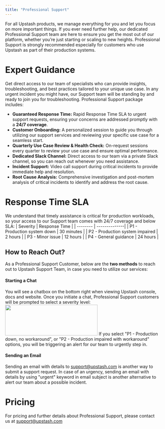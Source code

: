 ```yaml
---
title: "Professional Support"
---
```

For all Upstash products, we manage everything for you and let you focus on more important things. If you ever need further help, our dedicated Professional Support team are here to ensure you get the most out of our platform, whether you’re just starting or scaling to new heights.
Professional Support is strongly recommended especially for customers who use Upstash as part of their production systems.
# Expert Guidance
Get direct access to our team of specialists who can provide insights, troubleshooting, and best practices tailored to your unique use case. In any urgent incident you might have, our Support team will be standing by and ready to join you for troubleshooting.
Professional Support package includes:
- **Guaranteed Response Time:** Rapid Response Time SLA to urgent support requests, ensuring your concerns are addressed promptly with a **24/7 coverage**.
- **Customer Onboarding:** A personalized session to guide you through utilizing our support services and reviewing your specific use case for a seamless start.
- **Quarterly Use Case Review & Health Check:** On-request sessions every quarter to review your use case and ensure optimal performance.
- **Dedicated Slack Channel:** Direct access to our team via a private Slack channel, so you can reach out whenever you need assistance.
- **Incident Support:** Video call support during critical incidents to provide immediate help and resolution.
- **Root Cause Analysis:** Comprehensive investigation and post-mortem analysis of critical incidents to identify and address the root cause.
# Response Time SLA
We understand that timely assistance is critical for production workloads, so your access to our Support team comes with 24/7 coverage and below SLA:
| Severity | Response Time |
| -------- | --------------|
| P1 - Production system down | 30 minutes |
| P2 - Production system impaired | 2 hours |
| P3 - Minor issue | 12 hours |
| P4 - General guidance | 24 hours |
## How to Reach Out?
As a Professional Support Customer, below are the **two methods** to reach out to Upstash Support Team, in case you need to utilize our services:
#### Starting a Chat
You will see a chatbox on the bottom right when viewing Upstash console, docs and website. Once you initiate a chat, Professional Support customers will be prompted to select a severity level:
<img noZoom width="300" height="100" src="/img/pro-support/image.png" />
If you select "P1 - Production down, no workaround", or "P2 - Production impaired with workaround" options, you will be triggering an alert for our team to urgently step in.
#### Sending an Email
Sending an email with details to support@upstash.com is another way to submit a support request. In case of an urgency, sending an email with details by using "urgent" keyword in email subject is another alternative to alert our team about a possible incident.
# Pricing
For pricing and further details about Professional Support, please contact us at support@upstash.com